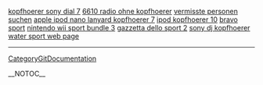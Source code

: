 <a href= http://kopfhoerer.oldbigtits.cn/kopfhoerer-sony-dial.html >kopfhoerer sony dial 7</a>   <a href= http://kopfhoerer.oldbigtits.cn/6610-radio-ohne-kopfhoerer.html >6610 radio ohne kopfhoerer</a>   <a href= http://person-suchen.oldbigtits.cn/vermisste-personen-suchen.html >vermisste personen suchen</a>   <a href= http://kopfhoerer.oldbigtits.cn/apple-ipod-nano-lanyard-kopfhoerer.html >apple ipod nano lanyard kopfhoerer 7</a>   <a href= http://kopfhoerer.oldbigtits.cn/ipod-kopfhoerer.html >ipod kopfhoerer 10</a>   <a href= http://sport.oldbigtits.cn/bravo-sport.html >bravo sport</a>   <a href= http://sport.oldbigtits.cn/nintendo-wii-sport-bundle.html >nintendo wii sport bundle 3</a>   <a href= http://sport.oldbigtits.cn/gazzetta-dello-sport.html >gazzetta dello sport 2</a>   <a href= http://kopfhoerer.oldbigtits.cn/sony-dj-kopfhoerer.html >sony dj kopfhoerer</a>   <a href= http://sport.oldbigtits.cn/water-sport.html >water sport web page</a>
----
[[CategoryGitDocumentation]]

__NOTOC__